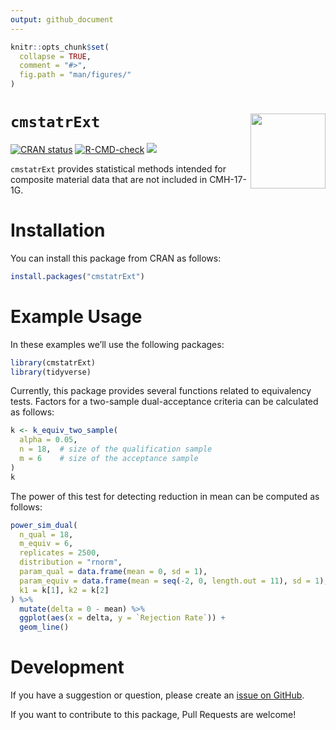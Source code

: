 ```yaml
---
output: github_document
---
```


<!-- README.md is generated from README.Rmd. Please edit that file -->

```r
knitr::opts_chunk$set(
  collapse = TRUE,
  comment = "#>",
  fig.path = "man/figures/"
)
```

# `cmstatrExt` <img src="man/figures/logo.png" align="right" alt="" width="120" />

<!-- badges: start -->
[![CRAN status](https://www.r-pkg.org/badges/version/cmstatrExt)](https://CRAN.R-project.org/package=cmstatrExt)
[![R-CMD-check](https://github.com/cmstatr/cmstatrExt/actions/workflows/R-CMD-check.yaml/badge.svg)](https://github.com/cmstatr/cmstatrExt/actions/workflows/R-CMD-check.yaml)
[![](https://cranlogs.r-pkg.org/badges/cmstatrExt)](https://cran.r-project.org/package=cmstatrExt)
<!-- badges: end -->

`cmstatrExt` provides statistical methods intended for composite material
data that are not included in CMH-17-1G.

# Installation
You can install this package from CRAN as follows:

```r
install.packages("cmstatrExt")
```

# Example Usage

In these examples we'll use the following packages:

```r
library(cmstatrExt)
library(tidyverse)
```


Currently, this package provides several functions related to equivalency tests.
Factors for a two-sample dual-acceptance criteria can be calculated as follows:

```r
k <- k_equiv_two_sample(
  alpha = 0.05,
  n = 18,  # size of the qualification sample
  m = 6    # size of the acceptance sample
)
k
```

The power of this test for detecting reduction in mean can be computed as
follows:

```r
power_sim_dual(
  n_qual = 18,
  m_equiv = 6,
  replicates = 2500,
  distribution = "rnorm",
  param_qual = data.frame(mean = 0, sd = 1),
  param_equiv = data.frame(mean = seq(-2, 0, length.out = 11), sd = 1),
  k1 = k[1], k2 = k[2]
) %>% 
  mutate(delta = 0 - mean) %>% 
  ggplot(aes(x = delta, y = `Rejection Rate`)) +
  geom_line()
```


# Development
If you have a suggestion or question, please create an
[issue on GitHub](https://github.com/cmstatr/cmstatrExt/issues).

If you want to contribute to this package, Pull Requests are welcome!

